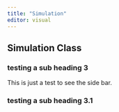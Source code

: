 ```yaml
---
title: "Simulation"
editor: visual
---
```


## Simulation Class

### testing a sub heading 3

This is just a test to see the side bar.

### testing a sub heading 3.1
